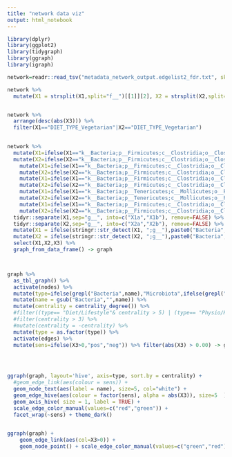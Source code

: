 ```yaml
---
title: "network data viz"
output: html_notebook
---
```



```r

library(dplyr)
library(ggplot2)
library(tidygraph)
library(ggraph)
library(igraph)


```

```r


network=readr::read_tsv("metadata_network_output.edgelist2_fdr.txt", skip=2, comment = "#", col_names = FALSE)

network %>%
  mutate(X1 = strsplit(X1,split="f__")[[1]][2], X2 = strsplit(X2,split="f__")[[1]][2])


network %>%
  arrange(desc(abs(X3))) %>%
  filter(X1=="DIET_TYPE_Vegetarian"|X2=="DIET_TYPE_Vegetarian")
  


```

```r

network %>%
  mutate(X1=ifelse(X1=="k__Bacteria;p__Firmicutes;c__Clostridia;o__Clostridiales;f__;g__","k__Bacteria;p__Firmicutes;c__Clostridia;o__Clostridiales;f__;g__Clostridiales",X1) ) %>%
  mutate(X2=ifelse(X2=="k__Bacteria;p__Firmicutes;c__Clostridia;o__Clostridiales;f__;g__","k__Bacteria;p__Firmicutes;c__Clostridia;o__Clostridiales;f__;g__Clostridiales",X2) ) %>%
    mutate(X1=ifelse(X1=="k__Bacteria;p__Firmicutes;c__Clostridia;o__Clostridiales;f__Ruminococcaceae;g__","k__Bacteria;p__Firmicutes;c__Clostridia;o__Clostridiales;f__Ruminococcaceae;g__Ruminococcaceae",X1) ) %>%
    mutate(X2=ifelse(X2=="k__Bacteria;p__Firmicutes;c__Clostridia;o__Clostridiales;f__Ruminococcaceae;g__","k__Bacteria;p__Firmicutes;c__Clostridia;o__Clostridiales;f__Ruminococcaceae;g__Ruminococcaceae",X2) ) %>%
    mutate(X1=ifelse(X1=="k__Bacteria;p__Firmicutes;c__Clostridia;o__Clostridiales;f__Lachnospiraceae;__","k__Bacteria;p__Firmicutes;c__Clostridia;o__Clostridiales;f__Lachnospiraceae;g__Lachnospiraceae",X1) ) %>%
    mutate(X2=ifelse(X2=="k__Bacteria;p__Firmicutes;c__Clostridia;o__Clostridiales;f__Lachnospiraceae;__","k__Bacteria;p__Firmicutes;c__Clostridia;o__Clostridiales;f__Lachnospiraceae;g__Lachnospiraceae",X2) ) %>%
    mutate(X1=ifelse(X1=="k__Bacteria;p__Tenericutes;c__Mollicutes;o__RF39;f__;g__","k__Bacteria;p__Tenericutes;c__Mollicutes;o__RF39;f__;g__RF39",X1) ) %>%
    mutate(X2=ifelse(X2=="k__Bacteria;p__Tenericutes;c__Mollicutes;o__RF39;f__;g__","k__Bacteria;p__Tenericutes;c__Mollicutes;o__RF39;f__;g__RF39",X2) ) %>%
    mutate(X1=ifelse(X1=="k__Bacteria;p__Firmicutes;c__Clostridia;o__Clostridiales;__;__","k__Bacteria;p__Firmicutes;c__Clostridia;o__Clostridiales;__;g__Clostridiales2",X1) ) %>%
    mutate(X2=ifelse(X2=="k__Bacteria;p__Firmicutes;c__Clostridia;o__Clostridiales;__;__","k__Bacteria;p__Firmicutes;c__Clostridia;o__Clostridiales;__;g__Clostridiales2",X2) ) %>%
  tidyr::separate(X1,sep="g__", into=c("X1a","X1b"), remove=FALSE) %>%
  tidyr::separate(X2,sep="g__", into=c("X2a","X2b"), remove=FALSE) %>%
  mutate(X1 = ifelse(stringr::str_detect(X1, ";g__"),paste0("Bacteria",X1b),X1)) %>%
  mutate(X2 = ifelse(stringr::str_detect(X2, ";g__"),paste0("Bacteria",X2b),X2)) %>%
  select(X1,X2,X3) %>%
  graph_from_data_frame() -> graph



graph %>% 
  as_tbl_graph() %>%
  activate(nodes) %>%
  mutate(type=ifelse(grepl("Bacteria",name),"Microbiota",ifelse(grepl("ALCOHOL|WATER|PLANTS|PROBIOTIC|FREQUENCY|DIET",name),"Diet/Lifestyle","Physio/Health"))) %>%
  mutate(name = gsub("Bacteria","",name)) %>%
  mutate(centrality = centrality_degree()) %>%
  #filter((type== "Diet/Lifestyle"& centrality > 5) | (type== "Physio/Health" & centrality > 5) | (type== "Microbiota" & centrality > 10)   ) %>%
  #filter(centrality > 3) %>%
  #mutate(centrality = -centrality) %>%
  mutate(type = as.factor(type)) %>%
  activate(edges) %>%
  mutate(sens=ifelse(X3>0,"pos","neg")) %>% filter(abs(X3) > 0.00) -> graph
  



ggraph(graph, layout='hive', axis=type, sort.by = centrality) + 
  #geom_edge_link(aes(colour = sens)) + 
  geom_node_text(aes(label = name), size=5, col="white") +
  geom_edge_hive(aes(colour = factor(sens), alpha = abs(X3)), size=5  ) + 
  geom_axis_hive( size = 1, label = TRUE) +
  scale_edge_color_manual(values=c("red","green")) +
  facet_wrap(~sens) + theme_dark()
  


```

```r




ggraph(graph) + 
    geom_edge_link(aes(col=X3>0)) + 
    geom_node_point() + scale_edge_color_manual(values=c("green","red"))

```

